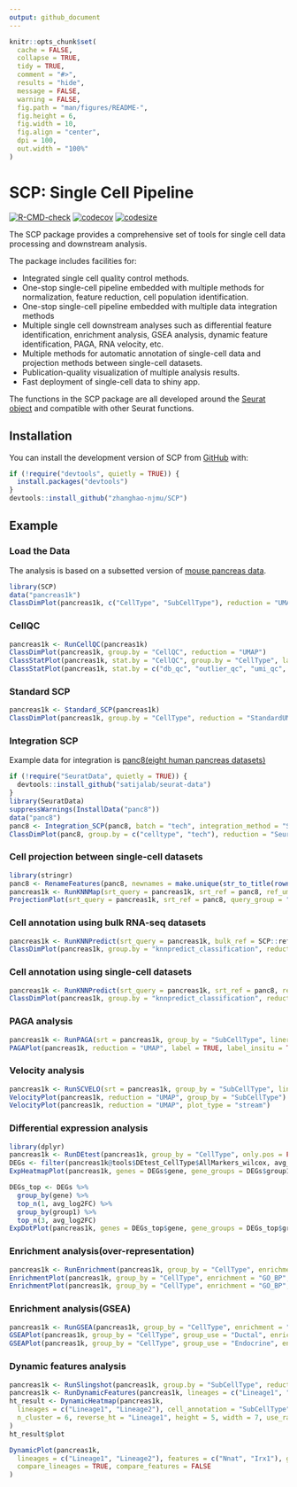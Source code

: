 ```yaml
---
output: github_document
---
```


```r
knitr::opts_chunk$set(
  cache = FALSE,
  collapse = TRUE,
  tidy = TRUE,
  comment = "#>",
  results = "hide",
  message = FALSE,
  warning = FALSE,
  fig.path = "man/figures/README-",
  fig.height = 6,
  fig.width = 10,
  fig.align = "center",
  dpi = 100,
  out.width = "100%"
)
```

# SCP: Single Cell Pipeline

<!-- badges: start -->

[![R-CMD-check](https://github.com/zhanghao-njmu/SCP/workflows/R-CMD-check/badge.svg)](https://github.com/zhanghao-njmu/SCP/actions) [![codecov](https://codecov.io/gh/zhanghao-njmu/SCP/branch/main/graph/badge.svg)](https://codecov.io/gh/zhanghao-njmu/SCP?branch=main) [![codesize](https://img.shields.io/github/languages/code-size/zhanghao-njmu/SCP.svg)](https://github.com/zhanghao-njmu/SCP)

<!-- badges: end -->

The SCP package provides a comprehensive set of tools for single cell data processing and downstream analysis.

The package includes facilities for:

-   Integrated single cell quality control methods.
-   One-stop single-cell pipeline embedded with multiple methods for normalization, feature reduction, cell population identification.
-   One-stop single-cell pipeline embedded with multiple data integration methods
-   Multiple single cell downstream analyses such as differential feature identification, enrichment analysis, GSEA analysis, dynamic feature identification, PAGA, RNA velocity, etc.
-   Multiple methods for automatic annotation of single-cell data and projection methods between single-cell datasets.
-   Publication-quality visualization of multiple analysis results.
-   Fast deployment of single-cell data to shiny app.

The functions in the SCP package are all developed around the [Seurat object](https://github.com/mojaveazure/seurat-object) and compatible with other Seurat functions.

## Installation

You can install the development version of SCP from [GitHub](https://github.com/zhanghao-njmu/SCP) with:

```r
if (!require("devtools", quietly = TRUE)) {
  install.packages("devtools")
}
devtools::install_github("zhanghao-njmu/SCP")
```

## Example

### Load the Data

The analysis is based on a subsetted version of [mouse pancreas data](https://doi.org/10.1242/dev.173849).

```r
library(SCP)
data("pancreas1k")
ClassDimPlot(pancreas1k, c("CellType", "SubCellType"), reduction = "UMAP", ncol = 1)
```

### CellQC

```r
pancreas1k <- RunCellQC(pancreas1k)
ClassDimPlot(pancreas1k, group.by = "CellQC", reduction = "UMAP")
ClassStatPlot(pancreas1k, stat.by = "CellQC", group.by = "CellType", label = TRUE)
ClassStatPlot(pancreas1k, stat.by = c("db_qc", "outlier_qc", "umi_qc", "gene_qc", "mito_qc", "ribo_qc", "ribo_mito_ratio_qc", "species_qc"), plot_type = "upset")
```

### Standard SCP

```r
pancreas1k <- Standard_SCP(pancreas1k)
ClassDimPlot(pancreas1k, group.by = "CellType", reduction = "StandardUMAP2D")
```

### Integration SCP

Example data for integration is [panc8(eight human pancreas datasets)](https://github.com/satijalab/seurat-data)

```r
if (!require("SeuratData", quietly = TRUE)) {
  devtools::install_github("satijalab/seurat-data")
}
library(SeuratData)
suppressWarnings(InstallData("panc8"))
data("panc8")
panc8 <- Integration_SCP(panc8, batch = "tech", integration_method = "Seurat")
ClassDimPlot(panc8, group.by = c("celltype", "tech"), reduction = "SeuratUMAP2D", theme = "theme_blank", ncol = 1)
```

### Cell projection between single-cell datasets

```r
library(stringr)
panc8 <- RenameFeatures(panc8, newnames = make.unique(str_to_title(rownames(panc8))))
pancreas1k <- RunKNNMap(srt_query = pancreas1k, srt_ref = panc8, ref_umap = "SeuratUMAP2D")
ProjectionPlot(srt_query = pancreas1k, srt_ref = panc8, query_group = "SubCellType", ref_group = "celltype")
```

### Cell annotation using bulk RNA-seq datasets

```r
pancreas1k <- RunKNNPredict(srt_query = pancreas1k, bulk_ref = SCP::ref_scMCA, filter_lowfreq = 20)
ClassDimPlot(pancreas1k, group.by = "knnpredict_classification", reduction = "UMAP", label = TRUE)
```

### Cell annotation using single-cell datasets

```r
pancreas1k <- RunKNNPredict(srt_query = pancreas1k, srt_ref = panc8, ref_group = "celltype", filter_lowfreq = 20)
ClassDimPlot(pancreas1k, group.by = "knnpredict_classification", reduction = "UMAP", label = TRUE)
```

### PAGA analysis

```r
pancreas1k <- RunPAGA(srt = pancreas1k, group_by = "SubCellType", liner_reduction = "PCA", nonliner_reduction = "UMAP", return_seurat = TRUE)
PAGAPlot(pancreas1k, reduction = "UMAP", label = TRUE, label_insitu = TRUE, label_repel = TRUE)
```

### Velocity analysis

```r
pancreas1k <- RunSCVELO(srt = pancreas1k, group_by = "SubCellType", liner_reduction = "PCA", nonliner_reduction = "UMAP", return_seurat = TRUE)
VelocityPlot(pancreas1k, reduction = "UMAP", group_by = "SubCellType")
VelocityPlot(pancreas1k, reduction = "UMAP", plot_type = "stream")
```

### Differential expression analysis

```r
library(dplyr)
pancreas1k <- RunDEtest(pancreas1k, group_by = "CellType", only.pos = FALSE, fc.threshold = 1)
DEGs <- filter(pancreas1k@tools$DEtest_CellType$AllMarkers_wilcox, avg_log2FC > 1 & p_val_adj < 0.05)
ExpHeatmapPlot(pancreas1k, genes = DEGs$gene, gene_groups = DEGs$group1, cell_group_by = "CellType")

DEGs_top <- DEGs %>%
  group_by(gene) %>%
  top_n(1, avg_log2FC) %>%
  group_by(group1) %>%
  top_n(3, avg_log2FC)
ExpDotPlot(pancreas1k, genes = DEGs_top$gene, gene_groups = DEGs_top$group1, cell_group_by = "CellType")
```

### Enrichment analysis(over-representation)

```r
pancreas1k <- RunEnrichment(pancreas1k, group_by = "CellType", enrichment = "GO_BP", species = "Mus_musculus")
EnrichmentPlot(pancreas1k, group_by = "CellType", enrichment = "GO_BP", group_use = c("Ductal", "Endocrine"), plot_type = "bar", ncol = 1)
EnrichmentPlot(pancreas1k, group_by = "CellType", enrichment = "GO_BP", group_use = c("Ductal", "Endocrine"), plot_type = "wordcloud")
```

### Enrichment analysis(GSEA)

```r
pancreas1k <- RunGSEA(pancreas1k, group_by = "CellType", enrichment = "GO_BP", species = "Mus_musculus")
GSEAPlot(pancreas1k, group_by = "CellType", group_use = "Ductal", enrichment = "GO_BP", geneSetID = "GO:0006412")
GSEAPlot(pancreas1k, group_by = "CellType", group_use = "Endocrine", enrichment = "GO_BP", geneSetID = "GO:0007186")
```

### Dynamic features analysis

```r
pancreas1k <- RunSlingshot(pancreas1k, group.by = "SubCellType", reduction = "UMAP", show_plot = TRUE)
pancreas1k <- RunDynamicFeatures(pancreas1k, lineages = c("Lineage1", "Lineage2"), n_candidates = 200)
ht_result <- DynamicHeatmap(pancreas1k,
  lineages = c("Lineage1", "Lineage2"), cell_annotation = "SubCellType",
  n_cluster = 6, reverse_ht = "Lineage1", height = 5, width = 7, use_raster = FALSE
)
ht_result$plot

DynamicPlot(pancreas1k,
  lineages = c("Lineage1", "Lineage2"), features = c("Nnat", "Irx1"), group.by = "SubCellType",
  compare_lineages = TRUE, compare_features = FALSE
)
```
